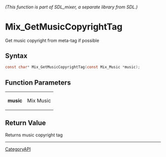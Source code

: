 ====== (This function is part of SDL_mixer, a separate library from SDL.) ======
= Mix_GetMusicCopyrightTag =

Get music copyright from meta-tag if possible 

== Syntax ==

<syntaxhighlight lang='c'>
const char* Mix_GetMusicCopyrightTag(const Mix_Music *music);
</syntaxhighlight>

== Function Parameters ==

{|
|'''music'''
|Mix Music
|}

== Return Value ==

Returns music copyright tag

----
[[CategoryAPI]]


